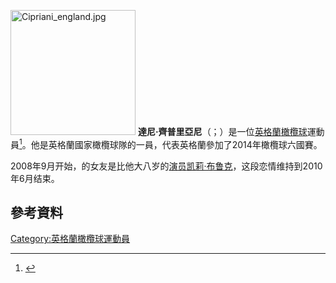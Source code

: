 [[File:Cipriani_england.jpg|200px]]
'''達尼·齊普里亞尼'''（{{lang-en|Danny Cipriani}}；{{bd|1987年|11月2日}}）是一位[[英格蘭|英格蘭]][[橄欖球|橄欖球]]運動員<ref>{{cite news| url=http://www.theaustralian.com.au/news/sport/danny-ciprianis-defence-is-a-real-concern-for-melbourne-coach-rod-macqueen/story-e6frg7o6-1226044691393 | work=The Australian | first=Wayne | last=Smith | title=Danny Cipriani's defence is a real concern for Melbourne coach Rod Macqueen | date=26 April 2011}}</ref>。他是英格蘭國家橄欖球隊的一員，代表英格蘭參加了2014年橄欖球六國賽。

2008年9月开始，的女友是比他大八岁的[[演员|演员]][[凯莉·布鲁克|凯莉·布鲁克]]，这段恋情维持到2010年6月结束。
==參考資料==
{{Reflist}}
[[Category:英格蘭橄欖球運動員|Category:英格蘭橄欖球運動員]]